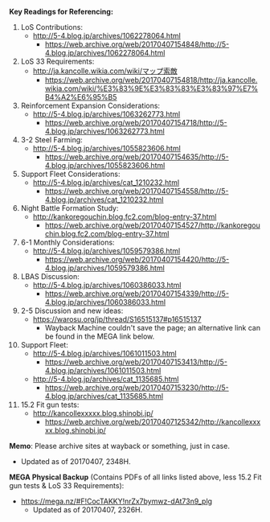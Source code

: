 '''Key Readings for Referencing:'''

#LoS Contributions:
#*http://5-4.blog.jp/archives/1062278064.html
#**https://web.archive.org/web/20170407154848/http://5-4.blog.jp/archives/1062278064.html
#LoS 33 Requirements:
#*http://ja.kancolle.wikia.com/wiki/マップ索敵
#**https://web.archive.org/web/20170407154818/http://ja.kancolle.wikia.com/wiki/%E3%83%9E%E3%83%83%E3%83%97%E7%B4%A2%E6%95%B5
#Reinforcement Expansion Considerations:
#*http://5-4.blog.jp/archives/1063262773.html
#**https://web.archive.org/web/20170407154718/http://5-4.blog.jp/archives/1063262773.html
#3-2 Steel Farming:
#*http://5-4.blog.jp/archives/1055823606.html
#**https://web.archive.org/web/20170407154635/http://5-4.blog.jp/archives/1055823606.html
#Support Fleet Considerations:
#*http://5-4.blog.jp/archives/cat_1210232.html
#**https://web.archive.org/web/20170407154558/http://5-4.blog.jp/archives/cat_1210232.html
#Night Battle Formation Study:
#*http://kankoregouchin.blog.fc2.com/blog-entry-37.html
#**https://web.archive.org/web/20170407154527/http://kankoregouchin.blog.fc2.com/blog-entry-37.html
#6-1 Monthly Considerations:
#*http://5-4.blog.jp/archives/1059579386.html
#**https://web.archive.org/web/20170407154420/http://5-4.blog.jp/archives/1059579386.html
#LBAS Discussion:
#*http://5-4.blog.jp/archives/1060386033.html
#**https://web.archive.org/web/20170407154339/http://5-4.blog.jp/archives/1060386033.html
#2-5 Discussion and new ideas:
#*https://warosu.org/jp/thread/S16515137#p16515137
#**Wayback Machine couldn't save the page; an alternative link can be found in the MEGA link below.
#Support Fleet:
#*http://5-4.blog.jp/archives/1061011503.html
#**https://web.archive.org/web/20170407153413/http://5-4.blog.jp/archives/1061011503.html
#*http://5-4.blog.jp/archives/cat_1135685.html
#**https://web.archive.org/web/20170407153230/http://5-4.blog.jp/archives/cat_1135685.html
#15.2 Fit gun tests:
#*http://kancollexxxxx.blog.shinobi.jp/
#**https://web.archive.org/web/20170407125342/http://kancollexxxxx.blog.shinobi.jp/

'''Memo''': Please archive sites at wayback or something, just in case.
*Updated as of 20170407, 2348H.

'''MEGA Physical Backup''' (Contains PDFs of all links listed above, less 15.2 Fit gun tests & LoS 33 Requirements):
*https://mega.nz/#F!CocTAKKY!nrZx7bymwz-dAt73n9_plg
**Updated as of 20170407, 2326H.